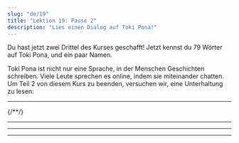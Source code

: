 ```yaml
---
slug: "de/19"
title: "Lektion 19: Pause 2"
description: "Lies einen Dialog auf Toki Pona!"
---
```



Du hast jetzt zwei Drittel des Kurses geschafft! Jetzt kennst du 79 Wörter auf Toki Pona, und ein paar Namen.

Toki Pona ist nicht nur eine Sprache, in der Menschen Geschichten schreiben. Viele Leute sprechen es online, indem sie miteinander chatten. Um Teil 2 von diesem Kurs zu beenden, versuchen wir, eine Unterhaltung zu lesen:

<Tabbed id="1">
  <Message right sl="toki" m="hallo" />
  <Message left sl="toki a!" m="hii!" />
  <Message right sl="sina pilin ala pilin pona?" m="fühlst du dich gut?" />
  <Message left sl="pilin ala" m="nein :(" />
  <Message right sl="tan seme?" m="warum?" />
  <Message left sl="mi o pali suli a" m="ich muss viel arbeit machen!" />
  <Message left sl="wawa mi li lili" m="ich hab keine energie..." />
  <hr />
  <Message right sl="mi ken ala ken pana e pona?" m="kann ich dir helfen?" />
  <Message left sl="ken a!" m="ja, kannst du!" />
  <Message left sl="o toki tawa mi" m="sprich mit mir!" />
  <Message right sl="pona" m="okay!" />
  <Message right sl="sina o pali seme?" m="was für arbeit must du tun?" />
{/*<Message left sl="len mi mute li jaki" m="a lot of my clothes are dirty" />*/}
  <Message left sl="ijo mute li lon supa mi" m="es gibt viel zeug auf meinem tisch" />
  <Message left sl="poki lete mi li jo e ala" m="es gibt nichts in meinem kühlschrank" />
  <Message left sl="ilo seli mi li pakala" m="und meine heizung ist kaputt" />
  <Message right sl="a, sona!" m="ah, ich verstehe!" />
  <hr />
  <Message right sl="o lukin e supa sina lon open" m="schau mal am anfang auf deinen tisch" />
  <Message right sl="seme o weka tan supa?" m="was sollte von deinem tisch weggetan werden?" />
  <Message right sl="seme o awen?" m="was sollte auf dem tisch bleiben?" />
  <Message left sl="pona" m="okay." />
  <Message left sl="mi lukin e ijo mute" m="ich sehe viel zeug" />
  <Message left sl="mi pana e ona tawa poki pona" m="ich tu sie in die korrekten schubladen" />
  <Message left sl="supa li kama pona tawa lukin" m="der tisch ist jetzt schön anzusehen" />
  <Message right sl="pona a!" m="super!" />
  <hr />
  <Message right sl="sina jo ala e moku anu seme?" m="du hast also kein essen, oder?" />
  <Message left sl="jo ala" m="hab ich nicht :(" />
  <Message right sl="sina jo ala jo e mani?" m="hast du geld?" />
  <Message left sl="jo" m="hab ich" />
  <Message right sl="pona" m="gut!" />
  <Message right sl="o tawa esun" m="geh zum markt" />
  <Message left sl="mi tawa" m="ich gehe" />
  <hr />
  <Message left sl="mi kama jo e moku" m="ich habe essen erhalten" />
  <Message right sl="wawa" m="toll!" />
  <Message left sl="tomo mi li awen lete a" m="ahh, mein raum ist immer noch kalt" />
  <Message right sl="sina ken ala ken pona e ilo?" m="kannst du die heizung reparieren?" />
  <Message left sl="ken ala" m="kann ich nicht!" />
  <Message right sl="ike a" m="oh nein!" />
  <Message right sl="o lon supa lape" m="geh ins bett" />
  <Message right sl="o kepeken len" m="benutze eine decke" />
  <Message left sl="a pona" m="ah gute idee" />
  <Message left sl="pona o tawa sina" m="danke" />
</Tabbed>
